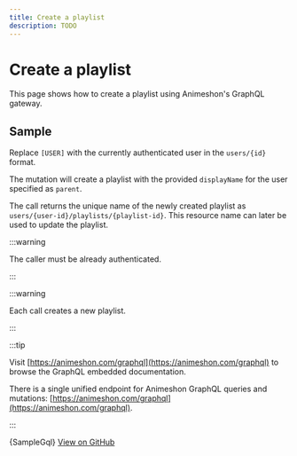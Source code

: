 ```yaml
---
title: Create a playlist
description: TODO
---
```


# Create a playlist

This page shows how to create a playlist using Animeshon's GraphQL gateway.

## Sample

Replace `[USER]` with the currently authenticated user in the `users/{id}` format.

The mutation will create a playlist with the provided `displayName` for the user specified as `parent`.

The call returns the unique name of the newly created playlist as `users/{user-id}/playlists/{playlist-id}`. This resource name can later be used to update the playlist.

:::warning

The caller must be already authenticated.

:::

:::warning

Each call creates a new playlist.

:::

:::tip

Visit [https://animeshon.com/graphql](https://animeshon.com/graphql) to browse the GraphQL embedded documentation.

There is a single unified endpoint for Animeshon GraphQL queries and mutations: [https://animeshon.com/graphql](https://animeshon.com/graphql).

:::


<CodeBlock language="graphql">
  {SampleGql}
</CodeBlock>
<a href="https://github.com/animeapis/graphql-samples/blob/master/quickstarts/mutation-create-playlist.gql">View on GitHub</a>
